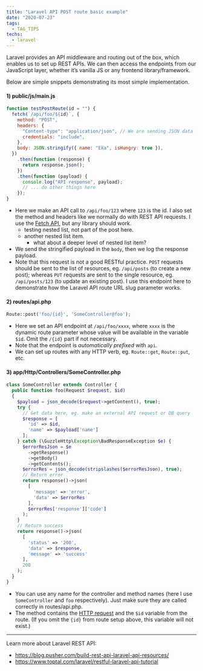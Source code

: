 ```yaml
---
title: "Laravel API POST route basic example"
date: "2020-07-23"
tags:
  - TAG_TIPS
techs:
  - laravel
---
```


Laravel provides an API middleware and routing out of the box, which enables us to set up REST APIs. We can then access the endpoints from our JavaScript layer, whether it’s vanilla JS or any frontend library/framework.

Below are simple snippets demonstrating its most simple implementation.

#### 1) public/js/main.js

```js
function testPostRoute(id = "") {
  fetch(`/api/foo/${id}`, {
    method: "POST",
    headers: {
      "Content-type": "application/json", // We are sending JSON data
      credentials: "include",
    },
    body: JSON.stringify({ name: "Eka", isHungry: true }),
  })
    .then(function (response) {
      return response.json();
    })
    .then(function (payload) {
      console.log("API response", payload);
      // ... do other things here
    });
}
```

- Here we make an API call to `/api/foo/123` where `123` is the id. I also set the method and headers like we normally do with REST API requests. I use the [Fetch API](https://developer.mozilla.org/en-US/docs/Web/API/Fetch_API), but any library should work.
  - testing nested list, not part of the post here.
  - another nested list item.
    - what about a deeper level of nested list item?
- We send the stringified payload in the `body`, then we log the response payload.
- Note that this request is not a good RESTful practice. `POST` requests should be sent to the list of resources, eg. `/api/posts` (to create a new post); whereas `PUT` requests are sent to the single resource, eg. `/api/posts/123` (to update an existing post). I use this endpoint here to demonstrate how the Laravel API route URL slug parameter works.

#### 2) routes/api.php

```php
Route::post('foo/{id}', 'SomeController@foo');
```

- Here we set an API endpoint at `/api/foo/xxxx`, where `xxxx` is the dynamic route parameter whose value will be available in the variable `$id`. Omit the `/{id}` part if not necessary.
- Note that the endpoint is _automatically prefixed_ with `api`.
- We can set up routes with any HTTP verb, eg. `Route::get`, `Route::put`, etc.

#### 3) app/Http/Controllers/SomeController.php

```php
class SomeController extends Controller {
  public function foo(Request $request, $id)
  {
    $payload = json_decode($request->getContent(), true);
    try {
      // Get data here, eg. make an external API request or DB query
      $response = [
        'id' => $id,
        'name' => $payload['name']
      ];
    } catch (\GuzzleHttp\Exception\BadResponseException $e) {
      $errorResJson = $e
        ->getResponse()
        ->getBody()
        ->getContents();
      $errorRes = json_decode(stripslashes($errorResJson), true);
      // Return error
      return response()->json(
        [
          'message' => 'error',
          'data' => $errorRes
        ],
        $errorRes['response']['code']
      );
    }
    // Return success
    return response()->json(
      [
        'status' => '200',
        'data' => $response,
        'message' => 'success'
      ],
      200
    );
  }
}
```

- You can use any name for the controller and method names (here I use `SomeController` and `foo` respectively). Just make sure they are called correctly in routes/api.php.
- The method contains the [HTTP request](https://laravel.com/docs/7.x/requests) and the `$id` variable from the route. (If you omit the `{id}` from route setup above, this variable will not exist.)

---

Learn more about Laravel REST API:

- https://blog.pusher.com/build-rest-api-laravel-api-resources/
- https://www.toptal.com/laravel/restful-laravel-api-tutorial
